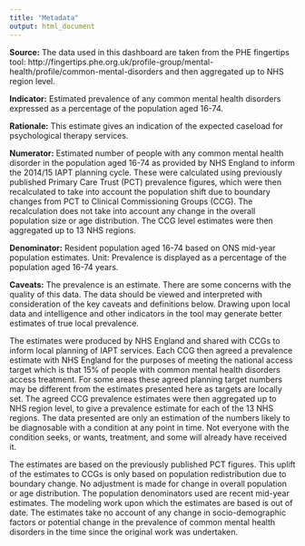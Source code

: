 ```yaml
---
title: "Metadata"
output: html_document
---
```


**Source:** The data used in this dashboard are taken from the PHE fingertips tool: http://fingertips.phe.org.uk/profile-group/mental-health/profile/common-mental-disorders and then aggregated up to NHS region level.

**Indicator:** Estimated prevalence of any common mental health disorders expressed as a percentage of the population aged 16-74.

**Rationale:** This estimate gives an indication of the expected caseload for psychological therapy services.

**Numerator:** Estimated number of people with any common mental health disorder in the population aged 16-74 as provided by NHS England to inform the 2014/15 IAPT planning cycle. These were calculated using previously published Primary Care Trust (PCT) prevalence figures, which were then recalculated to take into account the population shift due to boundary changes from PCT to Clinical Commissioning Groups (CCG). The recalculation does not take into account any change in the overall population size or age distribution. The CCG level estimates were then aggregated up to 13 NHS regions.

**Denominator:** Resident population aged 16-74 based on ONS mid-year population estimates. 
Unit: Prevalence is displayed as a percentage of the population aged 16-74 years.

**Caveats:** The prevalence is an estimate. There are some concerns with the quality of this data. The data should be viewed and interpreted with consideration of the key caveats and definitions below.  Drawing upon local data and intelligence and other indicators in the tool may generate better estimates of true local prevalence.

The estimates were produced by NHS England and shared with CCGs to inform local planning of IAPT services. Each CCG then agreed a prevalence estimate with NHS England for the purposes of meeting the national access target which is that 15% of people with common mental health disorders access treatment.  For some areas these agreed planning target numbers may be different from the estimates presented here as targets are locally set. The agreed CCG prevalence estimates were then aggregated up to NHS region level, to give a prevalence estimate for each of the 13 NHS regions.
The data presented are only an estimation of the numbers likely to be diagnosable with a condition at any point in time. Not everyone with the condition seeks, or wants, treatment, and some will already have received it.

The estimates are based on the previously published PCT figures. This uplift of the estimates to CCGs is only based on population redistribution due to boundary change. No adjustment is made for change in overall population or age distribution. The population denominators used are recent mid-year estimates.
The modeling work upon which the estimates are based is out of date.  The estimates take no account of any change in socio-demographic factors or potential change in the prevalence of common mental health disorders in the time since the original work was undertaken.